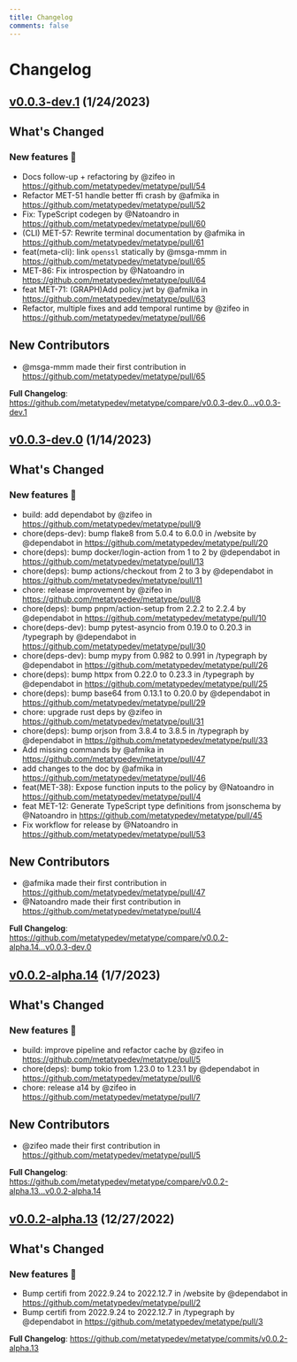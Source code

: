 ```yaml
---
title: Changelog
comments: false
---
```






































# Changelog

## [v0.0.3-dev.1](https://github.com/metatypedev/metatype/releases/tag/v0.0.3-dev.1) (1/24/2023)

<!-- Release notes generated using configuration in .github/release.yml at main -->

## What's Changed
### New features 🎉
* Docs follow-up + refactoring by @zifeo in https://github.com/metatypedev/metatype/pull/54
* Refactor MET-51 handle better ffi crash by @afmika in https://github.com/metatypedev/metatype/pull/52
* Fix: TypeScript codegen by @Natoandro in https://github.com/metatypedev/metatype/pull/60
* (CLI) MET-57: Rewrite terminal documentation by @afmika in https://github.com/metatypedev/metatype/pull/61
* feat(meta-cli): link `openssl` statically by @msga-mmm in https://github.com/metatypedev/metatype/pull/65
* MET-86: Fix introspection by @Natoandro in https://github.com/metatypedev/metatype/pull/64
* feat MET-71: (GRAPH)Add policy.jwt by @afmika in https://github.com/metatypedev/metatype/pull/63
* Refactor, multiple fixes and add temporal runtime by @zifeo in https://github.com/metatypedev/metatype/pull/66

## New Contributors
* @msga-mmm made their first contribution in https://github.com/metatypedev/metatype/pull/65

**Full Changelog**: https://github.com/metatypedev/metatype/compare/v0.0.3-dev.0...v0.0.3-dev.1

## [v0.0.3-dev.0](https://github.com/metatypedev/metatype/releases/tag/v0.0.3-dev.0) (1/14/2023)

<!-- Release notes generated using configuration in .github/release.yml at v0.0.3-dev.0 -->

## What's Changed
### New features 🎉
* build: add dependabot by @zifeo in https://github.com/metatypedev/metatype/pull/9
* chore(deps-dev): bump flake8 from 5.0.4 to 6.0.0 in /website by @dependabot in https://github.com/metatypedev/metatype/pull/20
* chore(deps): bump docker/login-action from 1 to 2 by @dependabot in https://github.com/metatypedev/metatype/pull/13
* chore(deps): bump actions/checkout from 2 to 3 by @dependabot in https://github.com/metatypedev/metatype/pull/11
* chore: release improvement by @zifeo in https://github.com/metatypedev/metatype/pull/8
* chore(deps): bump pnpm/action-setup from 2.2.2 to 2.2.4 by @dependabot in https://github.com/metatypedev/metatype/pull/10
* chore(deps-dev): bump pytest-asyncio from 0.19.0 to 0.20.3 in /typegraph by @dependabot in https://github.com/metatypedev/metatype/pull/30
* chore(deps-dev): bump mypy from 0.982 to 0.991 in /typegraph by @dependabot in https://github.com/metatypedev/metatype/pull/26
* chore(deps): bump httpx from 0.22.0 to 0.23.3 in /typegraph by @dependabot in https://github.com/metatypedev/metatype/pull/25
* chore(deps): bump base64 from 0.13.1 to 0.20.0 by @dependabot in https://github.com/metatypedev/metatype/pull/29
* chore: upgrade rust deps by @zifeo in https://github.com/metatypedev/metatype/pull/31
* chore(deps): bump orjson from 3.8.4 to 3.8.5 in /typegraph by @dependabot in https://github.com/metatypedev/metatype/pull/33
* Add missing commands by @afmika in https://github.com/metatypedev/metatype/pull/47
* add changes to the doc by @afmika in https://github.com/metatypedev/metatype/pull/46
* feat(MET-38): Expose function inputs to the policy by @Natoandro in https://github.com/metatypedev/metatype/pull/4
* feat MET-12: Generate TypeScript type definitions from jsonschema by @Natoandro in https://github.com/metatypedev/metatype/pull/45
* Fix workflow for release by @Natoandro in https://github.com/metatypedev/metatype/pull/53

## New Contributors
* @afmika made their first contribution in https://github.com/metatypedev/metatype/pull/47
* @Natoandro made their first contribution in https://github.com/metatypedev/metatype/pull/4

**Full Changelog**: https://github.com/metatypedev/metatype/compare/v0.0.2-alpha.14...v0.0.3-dev.0

## [v0.0.2-alpha.14](https://github.com/metatypedev/metatype/releases/tag/v0.0.2-alpha.14) (1/7/2023)

<!-- Release notes generated using configuration in .github/release.yml at v0.0.2-alpha.14 -->

## What's Changed
### New features 🎉
* build: improve pipeline and refactor cache by @zifeo in https://github.com/metatypedev/metatype/pull/5
* chore(deps): bump tokio from 1.23.0 to 1.23.1 by @dependabot in https://github.com/metatypedev/metatype/pull/6
* chore: release a14 by @zifeo in https://github.com/metatypedev/metatype/pull/7

## New Contributors
* @zifeo made their first contribution in https://github.com/metatypedev/metatype/pull/5

**Full Changelog**: https://github.com/metatypedev/metatype/compare/v0.0.2-alpha.13...v0.0.2-alpha.14

## [v0.0.2-alpha.13](https://github.com/metatypedev/metatype/releases/tag/v0.0.2-alpha.13) (12/27/2022)

<!-- Release notes generated using configuration in .github/release.yml at v0.0.2-alpha.13 -->

## What's Changed
### New features 🎉
* Bump certifi from 2022.9.24 to 2022.12.7 in /website by @dependabot in https://github.com/metatypedev/metatype/pull/2
* Bump certifi from 2022.9.24 to 2022.12.7 in /typegraph by @dependabot in https://github.com/metatypedev/metatype/pull/3


**Full Changelog**: https://github.com/metatypedev/metatype/commits/v0.0.2-alpha.13

